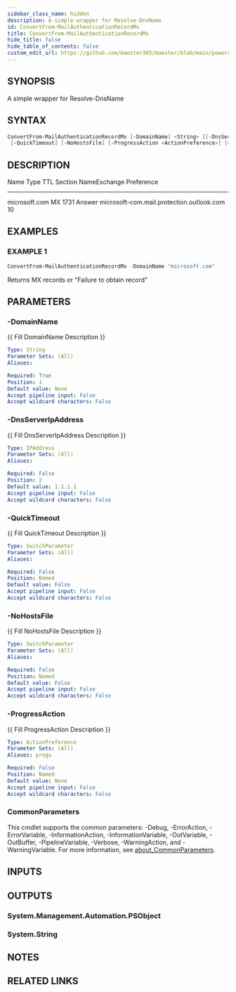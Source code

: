 ```yaml
---
sidebar_class_name: hidden
description: A simple wrapper for Resolve-DnsName
id: ConvertFrom-MailAuthenticationRecordMx
title: ConvertFrom-MailAuthenticationRecordMx
hide_title: false
hide_table_of_contents: false
custom_edit_url: https://github.com/maester365/maester/blob/main/powershell/public/ConvertFrom-MailAuthenticationRecordMx.ps1
---
```


## SYNOPSIS

A simple wrapper for Resolve-DnsName

## SYNTAX

```powershell
ConvertFrom-MailAuthenticationRecordMx [-DomainName] <String> [[-DnsServerIpAddress] <IPAddress>]
 [-QuickTimeout] [-NoHostsFile] [-ProgressAction <ActionPreference>] [<CommonParameters>]
```

## DESCRIPTION

Name                                     Type   TTL   Section    NameExchange                              Preference
----                                     ----   ---   -------    ------------                              ----------
microsoft.com                            MX     1731  Answer     microsoft-com.mail.protection.outlook.com 10

## EXAMPLES

### EXAMPLE 1

```powershell
ConvertFrom-MailAuthenticationRecordMx -DomainName "microsoft.com"
```

Returns MX records or "Failure to obtain record"

## PARAMETERS

### -DomainName

\{\{ Fill DomainName Description \}\}

```yaml
Type: String
Parameter Sets: (All)
Aliases:

Required: True
Position: 1
Default value: None
Accept pipeline input: False
Accept wildcard characters: False
```

### -DnsServerIpAddress

\{\{ Fill DnsServerIpAddress Description \}\}

```yaml
Type: IPAddress
Parameter Sets: (All)
Aliases:

Required: False
Position: 2
Default value: 1.1.1.1
Accept pipeline input: False
Accept wildcard characters: False
```

### -QuickTimeout

\{\{ Fill QuickTimeout Description \}\}

```yaml
Type: SwitchParameter
Parameter Sets: (All)
Aliases:

Required: False
Position: Named
Default value: False
Accept pipeline input: False
Accept wildcard characters: False
```

### -NoHostsFile

\{\{ Fill NoHostsFile Description \}\}

```yaml
Type: SwitchParameter
Parameter Sets: (All)
Aliases:

Required: False
Position: Named
Default value: False
Accept pipeline input: False
Accept wildcard characters: False
```

### -ProgressAction

\{\{ Fill ProgressAction Description \}\}

```yaml
Type: ActionPreference
Parameter Sets: (All)
Aliases: proga

Required: False
Position: Named
Default value: None
Accept pipeline input: False
Accept wildcard characters: False
```

### CommonParameters

This cmdlet supports the common parameters: -Debug, -ErrorAction, -ErrorVariable, -InformationAction, -InformationVariable, -OutVariable, -OutBuffer, -PipelineVariable, -Verbose, -WarningAction, and -WarningVariable. For more information, see [about_CommonParameters](http://go.microsoft.com/fwlink/?LinkID=113216).

## INPUTS

## OUTPUTS

### System.Management.Automation.PSObject

### System.String
## NOTES

## RELATED LINKS

